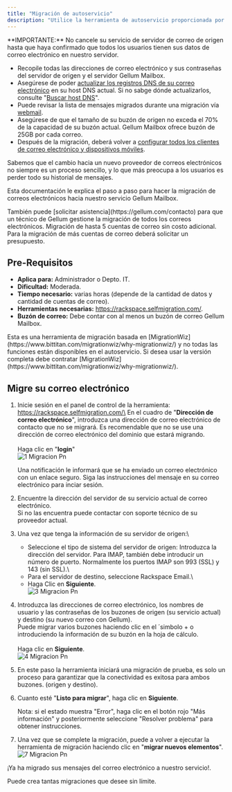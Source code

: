 ```yaml
---
title: "Migración de autoservicio"
description: "Utilice la herramienta de autoservicio proporcionada por Rackspace"
---
```


<Warning>
  **IMPORTANTE:** No cancele su servicio de servidor de correo de origen hasta que haya confirmado que todos los usuarios tienen sus datos de correo electrónico en nuestro servidor.

  - Recopile todas las direcciones de correo electrónico y sus contraseñas del servidor de origen y el servidor Gellum Mailbox.
  - Asegúrese de poder [actualizar los registros DNS de su correo electrónico](/email/registros) en su host DNS actual. Si no sabge dónde actualizarlos, consulte "[Buscar host DNS](/email/buscar-host-dns)".
  - Puede revisar la lista de mensajes migrados durante una migración vía [webmail](/email/webmail).
  - Asegúrese de que el tamaño de su buzón de origen no exceda el 70% de la capacidad de su buzón actual. Gellum Mailbox ofrece buzón de 25GB por cada correo.
  - Después de la migración, deberá volver a [configurar todos los clientes de correo electrónico y dispositivos móviles](/email/configurar-servidor).
</Warning>

Sabemos que el cambio hacia un nuevo proveedor de correos electrónicos no siempre es un proceso sencillo, y lo que más preocupa a los usuarios es perder todo su historial de mensajes.

Esta documentación le explica el paso a paso para hacer la migración de correos electrónicos hacia nuestro servicio Gellum Mailbox.

<Note>
  También puede [solicitar asistencia](https://gellum.com/contacto) para que un técnico de Gellum gestione la migración de todos los correos electrónicos. Migración de hasta 5 cuentas de correo sin costo adicional. Para la migración de más cuentas de correo deberá solicitar un presupuesto.
</Note>

## Pre-Requisitos

- **Aplica para:** Administrador o Depto. IT.
- **Dificultad:** Moderada.
- **Tiempo necesario:** varias horas (depende de la cantidad de datos y cantidad de cuentas de correo).
- **Herramientas necesarias:** https://rackspace.selfmigration.com/.
- **Buzón de correo:** Debe contar con al menos un buzón de correo Gellum Mailbox.

<Info>
  Esta es una herramienta de migración basada en [MigrationWiz](https://www.bittitan.com/migrationwiz/why-migrationwiz/) y no todas las funciones están disponibles en el autoservicio. Si desea usar la versión completa debe contratar [MigrationWiz](https://www.bittitan.com/migrationwiz/why-migrationwiz/).
</Info>

## Migre su correo electrónico

1. Inicie sesión en el panel de control de la herramienta: https://rackspace.selfmigration.com/\
   En el cuadro de "**Dirección de correo electrónico**", introduzca una dirección de correo electrónico de contacto que no se migrará. Es recomendable que no se use una dirección de correo electrónico del dominio que estará migrando.\
   \
   Haga clic en "**login**"\
   ![1 Migracion Pn](/images/1-migracion.png)

   Una notificación le informará que se ha enviado un correo electrónico con un enlace seguro. Siga las instrucciones del mensaje en su correo electrónico para inciar sesión.
2. Encuentre la dirección del servidor de su servicio actual de correo electrónico.\
   Si no las encuentra puede contactar con soporte técnico de su proveedor actual.
3. Una vez que tenga la información de su servidor de origen:\
   - Seleccione el tipo de sistema del servidor de origen: Introduzca la dirección del servidor. Para IMAP, también debe introducir un número de puerto. Normalmente los puertos IMAP son 993 (SSL) y 143 (sin SSL).\
   - Para el servidor de destino, seleccione Rackspace Email.\
   - Haga Clic en **Siguiente**.\
   ![3 Migracion Pn](/images/3-migracion.png)
4. Introduzca las direcciones de correo electrónico, los nombres de usuario y las contraseñas de los buzones de origen (su servicio actual) y destino (su nuevo correo con Gellum).\
   Puede migrar varios buzones haciendo clic en el ´simbolo \+ o introduciendo la información de su buzón en la hoja de cálculo. \
   \
   Haga clic en **Siguiente**.\
   ![4 Migracion Pn](/images/4-migracion.png)
5. En este paso la herramienta iniciará una migración de prueba, es solo un proceso para garantizar que la conectividad es exitosa para ambos buzones. (origen y destino).
6. Cuanto esté "**Listo para migrar**", haga clic en **Siguiente**.

   <Warning>
     Nota: si el estado muestra "Error", haga clic en el botón rojo "Más información" y posteriormente seleccione "Resolver problema" para obtener instrucciones.
   </Warning>
7. Una vez que se complete la migración, puede a volver a ejecutar la herramienta de migración haciendo clic en "**migrar nuevos elementos**".\
   ![7 Migracion Pn](/images/7-migracion.png)

¡Ya ha migrado sus mensajes del correo electrónico a nuestro servicio\!.

Puede crea tantas migraciones que desee sin límite.

<Ayuda />